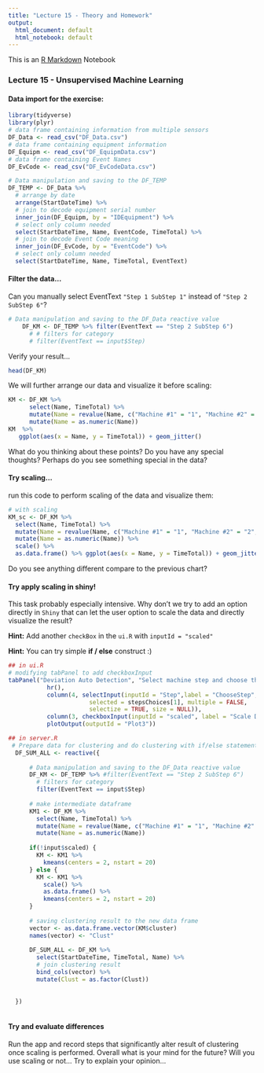 ```yaml
---
title: "Lecture 15 - Theory and Homework"
output:
  html_document: default
  html_notebook: default
---
```


This is an [R Markdown](http://rmarkdown.rstudio.com) Notebook

### Lecture 15 - Unsupervised Machine Learning

#### Data import for the exercise:

```r
library(tidyverse)
library(plyr)
# data frame containing information from multiple sensors
DF_Data <- read_csv("DF_Data.csv")
# data frame containing equipment information
DF_Equipm <- read_csv("DF_EquipmData.csv")
# data frame containing Event Names
DF_EvCode <- read_csv("DF_EvCodeData.csv")

# Data manipulation and saving to the DF_TEMP
DF_TEMP <- DF_Data %>% 
  # arrange by date 
  arrange(StartDateTime) %>% 
  # join to decode equipment serial number
  inner_join(DF_Equipm, by = "IDEquipment") %>% 
  # select only column needed
  select(StartDateTime, Name, EventCode, TimeTotal) %>% 
  # join to decode Event Code meaning
  inner_join(DF_EvCode, by = "EventCode") %>% 
  # select only column needed
  select(StartDateTime, Name, TimeTotal, EventText)
```

#### Filter the data...

Can you manually select EventText `"Step 1 SubStep 1"` instead of `"Step 2 SubStep 6"`? 

```r
# Data manipulation and saving to the DF_Data reactive value
    DF_KM <- DF_TEMP %>% filter(EventText == "Step 2 SubStep 6") 
      # # filters for category
      # filter(EventText == input$Step) 
```

Verify your result...

```r
head(DF_KM)
```

We will further arrange our data and visualize it before scaling:

```r
KM <- DF_KM %>%
      select(Name, TimeTotal) %>%
      mutate(Name = revalue(Name, c("Machine #1" = "1", "Machine #2" = "2", "Machine #3" = "3", "Machine #4" = "4"))) %>%
      mutate(Name = as.numeric(Name))
KM  %>%
   ggplot(aes(x = Name, y = TimeTotal)) + geom_jitter()
```

What do you thinking about these points? Do you have any special thoughts? Perhaps do you see something special in the data?

#### Try scaling...

run this code to perform scaling of the data and visualize them:

```r
# with scaling
KM_sc <- DF_KM %>%
  select(Name, TimeTotal) %>%
  mutate(Name = revalue(Name, c("Machine #1" = "1", "Machine #2" = "2", "Machine #3" = "3", "Machine #4" = "4"))) %>%
  mutate(Name = as.numeric(Name)) %>%
  scale() %>%
  as.data.frame() %>% ggplot(aes(x = Name, y = TimeTotal)) + geom_jitter(alpha = 0.7) 
```

Do you see anything different compare to the previous chart?

#### Try apply scaling in shiny!

This task probably especially intensive. Why don't we try to add an option directly in `Shiny` that can let the user option to scale the data and directly visualize the result?

**Hint:** Add another `checkBox` in the `ui.R` with `inputId = "scaled"`

**Hint:** You can try simple **if / else** construct :)

```r
## in ui.R
# modifying tabPanel to add checkboxInput 
tabPanel("Deviation Auto Detection", "Select machine step and choose the dates of interest",
           hr(), 
           column(4, selectInput(inputId = "Step",label = "ChooseStep", choices = stepsChoices, 
                       selected = stepsChoices[1], multiple = FALSE, 
                       selectize = TRUE, size = NULL)),
           column(3, checkboxInput(inputId = "scaled", label = "Scale Data?", value = FALSE)), hr(),
           plotOutput(outputId = "Plot3"))

## in server.R
 # Prepare data for clustering and do clustering with if/else statement...
  DF_SUM_ALL <- reactive({
    
      # Data manipulation and saving to the DF_Data reactive value
      DF_KM <- DF_TEMP %>% #filter(EventText == "Step 2 SubStep 6") 
        # filters for category
        filter(EventText == input$Step) 
      
      # make intermediate dataframe
      KM1 <- DF_KM %>%
        select(Name, TimeTotal) %>%
        mutate(Name = revalue(Name, c("Machine #1" = "1", "Machine #2" = "2", "Machine #3" = "3", "Machine #4" = "4"))) %>%
        mutate(Name = as.numeric(Name)) 
      
      if(!input$scaled) {
        KM <- KM1 %>% 
          kmeans(centers = 2, nstart = 20)
      } else {
        KM <- KM1 %>% 
          scale() %>%
          as.data.frame() %>%
          kmeans(centers = 2, nstart = 20)
      }
        
      # saving clustering result to the new data frame
      vector <- as.data.frame.vector(KM$cluster)
      names(vector) <- "Clust"
      
      DF_SUM_ALL <- DF_KM %>% 
        select(StartDateTime, TimeTotal, Name) %>%
        # join clustering result
        bind_cols(vector) %>% 
        mutate(Clust = as.factor(Clust))  
     
      
  })
  

```


#### Try and evaluate differences

Run the app and record steps that significantly alter result of clustering once scaling is performed. Overall what is your mind for the future? Will you use scaling or not... Try to explain your opinion...

